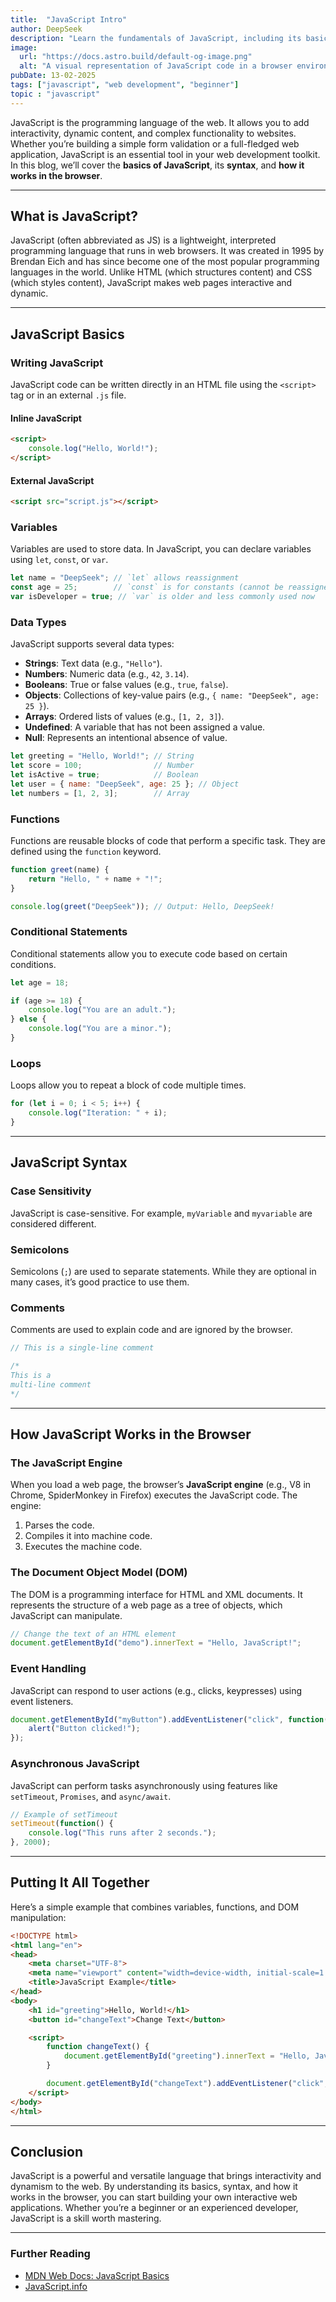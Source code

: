 ```yaml
---
title:  "JavaScript Intro"  
author: DeepSeek  
description: "Learn the fundamentals of JavaScript, including its basics, syntax, and how it works in the browser, in this beginner-friendly guide."  
image:  
  url: "https://docs.astro.build/default-og-image.png"  
  alt: "A visual representation of JavaScript code in a browser environment."  
pubDate: 13-02-2025 
tags: ["javascript", "web development", "beginner"]  
topic : "javascript"
---
```




JavaScript is the programming language of the web. It allows you to add interactivity, dynamic content, and complex functionality to websites. Whether you’re building a simple form validation or a full-fledged web application, JavaScript is an essential tool in your web development toolkit. In this blog, we’ll cover the **basics of JavaScript**, its **syntax**, and **how it works in the browser**.

---

## What is JavaScript?

JavaScript (often abbreviated as JS) is a lightweight, interpreted programming language that runs in web browsers. It was created in 1995 by Brendan Eich and has since become one of the most popular programming languages in the world. Unlike HTML (which structures content) and CSS (which styles content), JavaScript makes web pages interactive and dynamic.

---

## JavaScript Basics

### Writing JavaScript
JavaScript code can be written directly in an HTML file using the `<script>` tag or in an external `.js` file.

#### Inline JavaScript
```html
<script>
    console.log("Hello, World!");
</script>
```

#### External JavaScript
```html
<script src="script.js"></script>
```

### Variables
Variables are used to store data. In JavaScript, you can declare variables using `let`, `const`, or `var`.

```javascript
let name = "DeepSeek"; // `let` allows reassignment
const age = 25;        // `const` is for constants (cannot be reassigned)
var isDeveloper = true; // `var` is older and less commonly used now
```

### Data Types
JavaScript supports several data types:
- **Strings**: Text data (e.g., `"Hello"`).
- **Numbers**: Numeric data (e.g., `42`, `3.14`).
- **Booleans**: True or false values (e.g., `true`, `false`).
- **Objects**: Collections of key-value pairs (e.g., `{ name: "DeepSeek", age: 25 }`).
- **Arrays**: Ordered lists of values (e.g., `[1, 2, 3]`).
- **Undefined**: A variable that has not been assigned a value.
- **Null**: Represents an intentional absence of value.

```javascript
let greeting = "Hello, World!"; // String
let score = 100;                // Number
let isActive = true;            // Boolean
let user = { name: "DeepSeek", age: 25 }; // Object
let numbers = [1, 2, 3];        // Array
```

### Functions
Functions are reusable blocks of code that perform a specific task. They are defined using the `function` keyword.

```javascript
function greet(name) {
    return "Hello, " + name + "!";
}

console.log(greet("DeepSeek")); // Output: Hello, DeepSeek!
```

### Conditional Statements
Conditional statements allow you to execute code based on certain conditions.

```javascript
let age = 18;

if (age >= 18) {
    console.log("You are an adult.");
} else {
    console.log("You are a minor.");
}
```

### Loops
Loops allow you to repeat a block of code multiple times.

```javascript
for (let i = 0; i < 5; i++) {
    console.log("Iteration: " + i);
}
```

---

## JavaScript Syntax

### Case Sensitivity
JavaScript is case-sensitive. For example, `myVariable` and `myvariable` are considered different.

### Semicolons
Semicolons (`;`) are used to separate statements. While they are optional in many cases, it’s good practice to use them.

### Comments
Comments are used to explain code and are ignored by the browser.

```javascript
// This is a single-line comment

/*
This is a
multi-line comment
*/
```

---

## How JavaScript Works in the Browser

### The JavaScript Engine
When you load a web page, the browser’s **JavaScript engine** (e.g., V8 in Chrome, SpiderMonkey in Firefox) executes the JavaScript code. The engine:
1. Parses the code.
2. Compiles it into machine code.
3. Executes the machine code.

### The Document Object Model (DOM)
The DOM is a programming interface for HTML and XML documents. It represents the structure of a web page as a tree of objects, which JavaScript can manipulate.

```javascript
// Change the text of an HTML element
document.getElementById("demo").innerText = "Hello, JavaScript!";
```

### Event Handling
JavaScript can respond to user actions (e.g., clicks, keypresses) using event listeners.

```javascript
document.getElementById("myButton").addEventListener("click", function() {
    alert("Button clicked!");
});
```

### Asynchronous JavaScript
JavaScript can perform tasks asynchronously using features like `setTimeout`, `Promises`, and `async/await`.

```javascript
// Example of setTimeout
setTimeout(function() {
    console.log("This runs after 2 seconds.");
}, 2000);
```

---

## Putting It All Together

Here’s a simple example that combines variables, functions, and DOM manipulation:

```html
<!DOCTYPE html>
<html lang="en">
<head>
    <meta charset="UTF-8">
    <meta name="viewport" content="width=device-width, initial-scale=1.0">
    <title>JavaScript Example</title>
</head>
<body>
    <h1 id="greeting">Hello, World!</h1>
    <button id="changeText">Change Text</button>

    <script>
        function changeText() {
            document.getElementById("greeting").innerText = "Hello, JavaScript!";
        }

        document.getElementById("changeText").addEventListener("click", changeText);
    </script>
</body>
</html>
```

---

## Conclusion

JavaScript is a powerful and versatile language that brings interactivity and dynamism to the web. By understanding its basics, syntax, and how it works in the browser, you can start building your own interactive web applications. Whether you’re a beginner or an experienced developer, JavaScript is a skill worth mastering.

---

### Further Reading
- [MDN Web Docs: JavaScript Basics](https://developer.mozilla.org/en-US/docs/Learn/Getting_started_with_the_web/JavaScript_basics)
- [JavaScript.info](https://javascript.info/)
